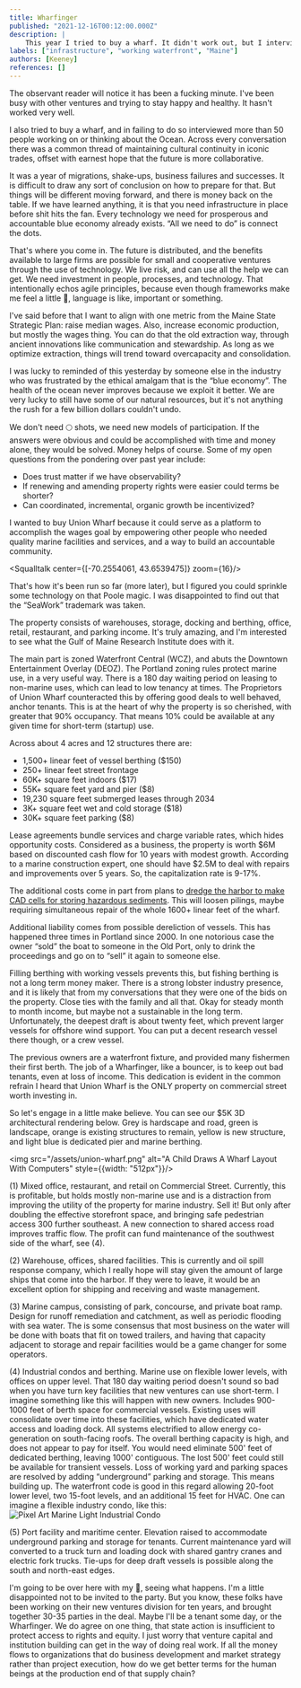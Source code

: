 ```yaml
---
title: Wharfinger
published: "2021-12-16T00:12:00.000Z"
description: | 
    This year I tried to buy a wharf. It didn't work out, but I interviewed a lot of people, and wanted to share that experience. 
labels: ["infrastructure", "working waterfront", "Maine"]
authors: [Keeney]
references: []
---
```


The observant reader will notice it has been a fucking minute. I've been busy with other ventures and trying to stay happy and healthy. It hasn't worked very well. 

I also tried to buy a wharf, and in failing to do so interviewed more than 50 people working on or thinking about the Ocean. Across every conversation there was a common thread of maintaining cultural continuity in iconic trades, offset with earnest hope that the future is more collaborative. 

It was a year of migrations, shake-ups, business failures and successes. It is difficult to draw any sort of conclusion on how to prepare for that. But things will be different moving forward, and there is money back on the table. If we have learned anything, it is that you need infrastructure in place before shit hits the fan. Every technology we need for prosperous and accountable blue economy already exists. “All we need to do” is connect the dots. 

That's where you come in. The future is distributed, and the benefits available to large firms are possible for small and cooperative ventures through the use of technology. We live risk, and can use all the help we can get. We need investment in people, processes, and technology. That intentionally echos agile principles, because even though frameworks make me feel a little 🤮, language is like, important or something. 

I've said before that I want to align with one metric from the Maine State Strategic Plan: raise median wages. Also, increase economic production, but mostly the wages thing. You can do that the old extraction way, through ancient innovations like communication and stewardship. As long as we optimize extraction, things will trend toward overcapacity and consolidation. 

I was lucky to reminded of this yesterday by someone else in the industry who was frustrated by the ethical amalgam that is the “blue economy”. The health of the ocean never improves because we exploit it better. We are very lucky to still have some of our natural resources, but it's not anything the rush for a few billion dollars couldn't undo. 

We don't need 🌕 shots, we need new models of participation. If the answers were obvious and could be accomplished with time and money alone, they would be solved. Money helps of course. Some of my open questions from the pondering over past year include:

- Does trust matter if we have observability?
- If renewing and amending property rights were easier could terms be shorter?
- Can coordinated, incremental, organic growth be incentivized?

I wanted to buy Union Wharf because it could serve as a platform to accomplish the wages goal by empowering other people who needed quality marine facilities and services, and a way to build an accountable community. 

<Squalltalk center={[-70.2554061, 43.6539475]} zoom={16}/>

That's how it's been run so far (more later), but I figured you could sprinkle some technology on that Poole magic. I was disappointed to find out that the “SeaWork” trademark was taken. 

The property consists of warehouses, storage, docking and berthing, office, retail, restaurant, and parking income. It's truly amazing, and I'm interested to see what the Gulf of Maine Research Institute does with it. 

The main part is zoned Waterfront Central (WCZ), and abuts the Downtown Entertainment Overlay (DEOZ). The Portland zoning rules protect marine use, in a very useful way. There is a 180 day waiting period on leasing to non-marine uses, which can lead to low tenancy at times. The Proprietors of Union Wharf counteracted this by offering good deals to well behaved, anchor tenants. This is at the heart of why the property is so cherished, with greater that 90% occupancy. That means 10% could be available at any given time for short-term (startup) use. 

Across about 4 acres and 12 structures there are:

- 1,500+ linear feet of vessel berthing ($150)
- 250+ linear feet street frontage
- 60K+ square feet indoors ($17)
- 55K+ square feet yard and pier ($8)
- 19,230 square feet submerged leases through 2034
- 3K+ square feet wet and cold storage ($18)
- 30K+ square feet parking ($8)

Lease agreements bundle services and charge variable rates, which hides opportunity costs. Considered as a business, the property is worth $6M based on discounted cash flow for 10 years with modest growth. According to a marine construction expert, one should have $2.5M to deal with repairs and improvements over 5 years. So, the capitalization rate is 9-17%. 

The additional costs come in part from plans to [dredge the harbor to make CAD cells for storing hazardous sediments](https://www.portlandmaine.gov/1286/CAD-Cell-Planning). This will loosen pilings, maybe requiring simultaneous repair of the whole 1600+ linear feet of the wharf. 

Additional liability comes from possible dereliction of vessels. This has happened three times in Portland since 2000. In one notorious case the owner “sold” the boat to someone in the Old Port, only to drink the proceedings and go on to “sell” it again to someone else.

Filling berthing with working vessels prevents this, but fishing berthing is not a long term money maker. There is a strong lobster industry presence, and it is likely that from my conversations that they were one of the bids on the property. Close ties with the family and all that. Okay for steady month to month income, but maybe not a sustainable in the long term. Unfortunately, the deepest draft is about twenty feet, which prevent larger vessels for offshore wind support. You can put a decent research vessel there though, or a crew vessel. 

The previous owners are a waterfront fixture, and provided many fishermen their first berth. The job of a Wharfinger, like a bouncer, is to keep out bad tenants, even at loss of income. This dedication is evident in the common refrain I heard that Union Wharf is the ONLY property on commercial street worth investing in. 

So let's engage in a little make believe. You can see our $5K 3D architectural rendering below. Grey is hardscape and road, green is landscape, orange is existing structures to remain, yellow is new structure, and light blue is dedicated pier and marine berthing. 

<img src="/assets/union-wharf.png" alt="A Child Draws A Wharf Layout With Computers" style={{width: "512px"}}/>

(1) Mixed office, restaurant, and retail on Commercial Street. Currently, this is profitable, but holds mostly non-marine use and is a distraction from improving the utility of the property for marine industry. Sell it! But only after doubling the effective storefront space, and bringing safe pedestrian access 300 further southeast. A new connection to shared access road improves traffic flow. The profit can fund maintenance of the southwest side of the wharf, see (4). 

(2) Warehouse, offices, shared facilities. This is currently and oil spill response company, which I really hope will stay given the amount of large ships that come into the harbor. If they were to leave, it would be an excellent option for shipping and receiving and waste management.

(3) Marine campus, consisting of park, concourse, and private boat ramp. Design for runoff remediation and catchment, as well as periodic flooding with sea water. The is some consensus that most business on the water will be done with boats that fit on towed trailers, and having that capacity adjacent to storage and repair facilities would be a game changer for some operators. 

(4) Industrial condos and berthing. Marine use on flexible lower levels, with offices on upper level. That 180 day waiting period doesn't sound so bad when you have turn key facilities that new ventures can use short-term. I imagine something like this will happen with new owners. Includes 900-1000 feet of berth space for commercial vessels. Existing uses will consolidate over time into these facilities, which have dedicated water access and loading dock. All systems electrified to allow energy co-generation on south-facing roofs. The overall berthing capacity is high, and does not appear to pay for itself. You would need eliminate 500' feet of dedicated berthing, leaving 1000' contiguous. The lost 500' feet could still be available for transient vessels. Loss of working yard and parking spaces are resolved by adding “underground” parking and storage. This means building up. The waterfront code is good in this regard allowing 20-foot lower level, two 15-foot levels, and an additional 15 feet for HVAC. One can imagine a flexible industry condo, like this:
<img src="/assets/marine-condo.png" alt="Pixel Art Marine Light Industrial Condo"/>

(5) Port facility and maritime center. Elevation raised to accommodate underground parking and storage for tenants. Current maintenance yard will converted to a truck turn and loading dock with shared gantry cranes and electric fork trucks. Tie-ups for deep draft vessels is possible along the south and north-east edges. 

I'm going to be over here with my 🍿, seeing what happens. I'm a little disappointed not to be invited to the party. But you know, these folks have been working on their new ventures division for ten years, and brought together 30-35 parties in the deal. Maybe I'll be a tenant some day, or the Wharfinger. We do agree on one thing, that state action is insufficient to protect access to rights and equity. I just worry that venture capital and institution building can get in the way of doing real work. If all the money flows to organizations that do business development and market strategy rather than project execution, how do we get better terms for the human beings at the production end of that supply chain? 
